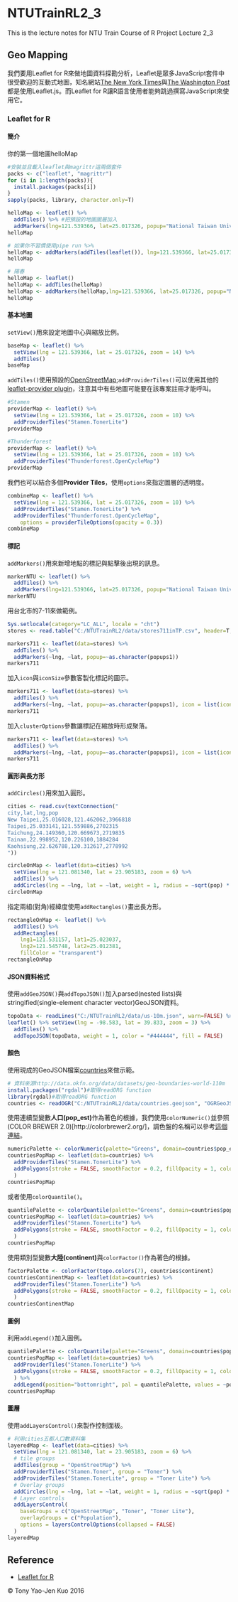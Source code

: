 # NTUTrainRL2_3
This is the lecture notes for NTU Train Course of R Project Lecture 2_3

## Geo Mapping

我們要用Leaflet for R來做地圖資料探勘分析，Leaflet是眾多JavaScript套件中很受歡迎的互動式地圖，知名網站[The New York Times](http://www.nytimes.com/projects/elections/2013/nyc-primary/mayor/map.html)與[The Washington Post](http://www.washingtonpost.com/sf/local/2013/11/09/washington-a-world-apart/)都是使用Leaflet.js。而Leaflet for R讓R語言使用者能夠跳過撰寫JavaScript來使用它。

### Leaflet for R

#### 簡介

你的第一個地圖helloMap

```r
#安裝並且載入leaflet與magrittr這兩個套件
packs <- c("leaflet", "magrittr")
for (i in 1:length(packs)){
  install.packages(packs[i])
}
sapply(packs, library, character.only=T)

helloMap <- leaflet() %>%
  addTiles() %>% #把預設的地圖圖層加入
  addMarkers(lng=121.539366, lat=25.017326, popup="National Taiwan University")
helloMap

# 如果你不習慣使用pipe run %>%
helloMap <- addMarkers(addTiles(leaflet()), lng=121.539366, lat=25.017326, popup="National Taiwan University")
helloMap

# 陽春
helloMap <- leaflet()
helloMap <- addTiles(helloMap)
helloMap <- addMarkers(helloMap,lng=121.539366, lat=25.017326, popup="National Taiwan University")
helloMap
```

#### 基本地圖

`setView()`用來設定地圖中心與縮放比例。

```r
baseMap <- leaflet() %>% 
  setView(lng = 121.539366, lat = 25.017326, zoom = 14) %>% 
  addTiles()
baseMap
```

`addTiles()`使用預設的[OpenStreetMap](https://www.openstreetmap.org/#map=5/51.500/-0.100);`addProviderTiles()`可以使用其他的[leaflet-provider plugin](http://leaflet-extras.github.io/leaflet-providers/preview/index.html)，注意其中有些地圖可能要在該專案註冊才能呼叫。

```r
#Stamen
providerMap <- leaflet() %>%
  setView(lng = 121.539366, lat = 25.017326, zoom = 10) %>%
  addProviderTiles("Stamen.TonerLite")
providerMap

#Thunderforest
providerMap <- leaflet() %>%
  setView(lng = 121.539366, lat = 25.017326, zoom = 10) %>%
  addProviderTiles("Thunderforest.OpenCycleMap")
providerMap
```

我們也可以結合多個**Provider Tiles**，使用`options`來指定圖層的透明度。

```r
combineMap <- leaflet() %>%
  setView(lng = 121.539366, lat = 25.017326, zoom = 10) %>%
  addProviderTiles("Stamen.TonerLite") %>%
  addProviderTiles("Thunderforest.OpenCycleMap",
    options = providerTileOptions(opacity = 0.3))
combineMap
```

#### 標記

`addMarkers()`用來新增地點的標記與點擊後出現的訊息。

```r
markerNTU <- leaflet() %>%
  addTiles() %>%
  addMarkers(lng=121.539366, lat=25.017326, popup="National Taiwan University")
markerNTU
```

用台北市的7-11來做範例。

```r
Sys.setlocale(category="LC_ALL", locale = "cht")
stores <- read.table("C:/NTUTrainRL2/data/stores711inTP.csv", header=T, sep=",", stringsAsFactors=F, encoding = "UTF-8")

markers711 <- leaflet(data=stores) %>%
  addTiles() %>%
  addMarkers(~lng, ~lat, popup=~as.character(popups1))
markers711
```

加入`icon`與`iconSize`參數客製化標記的圖示。

```r
markers711 <- leaflet(data=stores) %>%
  addTiles() %>%
  addMarkers(~lng, ~lat, popup=~as.character(popups1), icon = list(iconUrl = "C:/NTUTrainRL2/image/711_logo.gif", iconSize = c(20, 20)))
markers711
```

加入`clusterOptions`參數讓標記在縮放時形成聚落。

```r
markers711 <- leaflet(data=stores) %>%
  addTiles() %>%
  addMarkers(~lng, ~lat, popup=~as.character(popups1), icon = list(iconUrl = "C:/NTUTrainRL2/image/711_logo.gif", iconSize = c(20, 20)), clusterOptions = markerClusterOptions())
markers711
```

#### 圓形與長方形

`addCircles()`用來加入圓形。

```r
cities <- read.csv(textConnection("
city,lat,lng,pop
New Taipei,25.016028,121.462062,3966818
Taipei,25.033141,121.559886,2702315
Taichung,24.149360,120.669673,2719835
Tainan,22.998952,120.226100,1884284
Kaohsiung,22.626788,120.312617,2778992
"))

circleOnMap <- leaflet(data=cities) %>% 
  setView(lng = 121.081340, lat = 23.905183, zoom = 6) %>%
  addTiles() %>%
  addCircles(lng = ~lng, lat = ~lat, weight = 1, radius = ~sqrt(pop) * 30, popup = ~sprintf("%s</br>%s ppl",city,pop))
circleOnMap
```

指定兩組(對角)經緯度使用`addRectangles()`畫出長方形。

```r
rectangleOnMap <- leaflet() %>%
  addTiles() %>%
  addRectangles(
    lng1=121.531157, lat1=25.023037,
    lng2=121.545748, lat2=25.012381,
    fillColor = "transparent")
rectangleOnMap
```

#### JSON資料格式

使用`addGeoJSON()`與`addTopoJSON()`加入parsed(nested lists)與stringified(single-element character vector)GeoJSON資料。

```r
topoData <- readLines("C:/NTUTrainRL2/data/us-10m.json", warn=FALSE) %>% paste(collapse = "\n")
leaflet() %>% setView(lng = -98.583, lat = 39.833, zoom = 3) %>%
  addTiles() %>%
  addTopoJSON(topoData, weight = 1, color = "#444444", fill = FALSE)
```

#### 顏色

使用現成的GeoJSON檔案[countries](http://data.okfn.org/data/datasets/geo-boundaries-world-110m)來做示範。

```r
# 資料來源http://data.okfn.org/data/datasets/geo-boundaries-world-110m
install.packages("rgdal")#取得readORG function
library(rgdal)#取得readORG function
countries <- readOGR("C:/NTUTrainRL2/data/countries.geojson", "OGRGeoJSON")
```

使用連續型變數**人口(pop_est)**作為著色的根據，我們使用`colorNumeric()`並參照(COLOR BREWER 2.0)[http://colorbrewer2.org/]，調色盤的名稱可以參考[這個連結](http://isu.r-forge.r-project.org/vistat/2013-04-08-plotting-symbols-and-color-palettes/brewer-pal.png)。

```r
numericPalette <- colorNumeric(palette="Greens", domain=countries$pop_est)
countriesPopMap <- leaflet(data=countries) %>%
  addProviderTiles("Stamen.TonerLite") %>%
  addPolygons(stroke = FALSE, smoothFactor = 0.2, fillOpacity = 1, color = ~numericPalette(pop_est)
  )
countriesPopMap
```

或者使用`colorQuantile()`。

```r
quantilePalette <- colorQuantile(palette="Greens", domain=countries$pop_est, n=7)
countriesPopMap <- leaflet(data=countries) %>%
  addProviderTiles("Stamen.TonerLite") %>%
  addPolygons(stroke = FALSE, smoothFactor = 0.2, fillOpacity = 1, color = ~quantilePalette(pop_est)
  )
countriesPopMap
```

使用類別型變數**大陸(continent)**與`colorFactor()`作為著色的根據。

```r
factorPalette <- colorFactor(topo.colors(7), countries$continent)
countriesContinentMap <- leaflet(data=countries) %>%
  addProviderTiles("Stamen.TonerLite") %>%
  addPolygons(stroke = FALSE, smoothFactor = 0.2, fillOpacity = 1, color = ~factorPalette(continent)
  )
countriesContinentMap
```

#### 圖例

利用`addLegend()`加入圖例。

```r
quantilePalette <- colorQuantile(palette="Greens", domain=countries$pop_est, n=5)
countriesPopMap <- leaflet(data=countries) %>%
  addProviderTiles("Stamen.TonerLite") %>%
  addPolygons(stroke = FALSE, smoothFactor = 0.2, fillOpacity = 1, color = ~quantilePalette(pop_est)
  ) %>%
  addLegend(position="bottomright", pal = quantilePalette, values = ~pop_est, opacity = 1, title="Population Quantile")
countriesPopMap
```

#### 圖層

使用`addLayersControl()`來製作控制面板。

```r
# 利用cities五都人口數資料集
layeredMap <- leaflet(data=cities) %>% 
  setView(lng = 121.081340, lat = 23.905183, zoom = 6) %>%
  # tile groups
  addTiles(group = "OpenStreetMap") %>%
  addProviderTiles("Stamen.Toner", group = "Toner") %>%
  addProviderTiles("Stamen.TonerLite", group = "Toner Lite") %>%
  # Overlay groups
  addCircles(lng = ~lng, lat = ~lat, weight = 1, radius = ~sqrt(pop) * 30, popup = ~sprintf("%s</br>%s ppl",city,pop), group="Population") %>%
  # Layer controls
  addLayersControl(
    baseGroups = c("OpenStreetMap", "Toner", "Toner Lite"),
    overlayGroups = c("Population"),
    options = layersControlOptions(collapsed = FALSE)
  )
layeredMap
```

## Reference
* [Leaflet for R](https://rstudio.github.io/leaflet/)

&copy; Tony Yao-Jen Kuo 2016